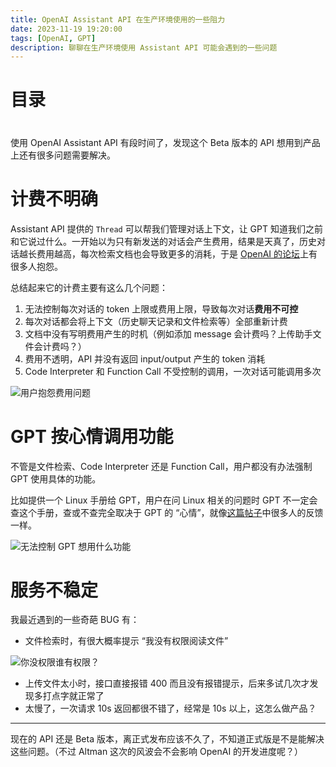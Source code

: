 ```yaml
---
title: OpenAI Assistant API 在生产环境使用的一些阻力
date: 2023-11-19 19:20:00
tags: [OpenAI, GPT]
description: 聊聊在生产环境使用 Assistant API 可能会遇到的一些问题
---
```


# 目录

#

使用 OpenAI Assistant API 有段时间了，发现这个 Beta 版本的 API 想用到产品上还有很多问题需要解决。

# 计费不明确

Assistant API 提供的 `Thread` 可以帮我们管理对话上下文，让 GPT 知道我们之前和它说过什么。一开始以为只有新发送的对话会产生费用，结果是天真了，历史对话越长费用越高，每次检索文档也会导致更多的消耗，于是 [OpenAI 的论坛](https://community.openai.com/t/assistants-api-pricing-and-token-usage/475526)上有很多人抱怨。

总结起来它的计费主要有这么几个问题：

1. 无法控制每次对话的 token 上限或费用上限，导致每次对话**费用不可控**
2. 每次对话都会将上下文（历史聊天记录和文件检索等）全部重新计费
3. 文档中没有写明费用产生的时机（例如添加 message 会计费吗？上传助手文件会计费吗？）
4. 费用不透明，API 并没有返回 input/output 产生的 token 消耗
5. Code Interpreter 和 Function Call 不受控制的调用，一次对话可能调用多次

![用户抱怨费用问题](@assets/openai-assistant-problems/image.png)

# GPT 按心情调用功能

不管是文件检索、Code Interpreter 还是 Function Call，用户都没有办法强制 GPT 使用具体的功能。

比如提供一个 Linux 手册给 GPT，用户在问 Linux 相关的问题时 GPT 不一定会查这个手册，查或不查完全取决于 GPT 的 “心情”，就像[这篇帖子](https://community.openai.com/t/how-to-force-assistant-to-use-file-information/516265/2)中很多人的反馈一样。

![无法控制 GPT 想用什么功能](@assets/openai-assistant-problems/image-1.png)

# 服务不稳定

我最近遇到的一些奇葩 BUG 有：

- 文件检索时，有很大概率提示 “我没有权限阅读文件”

![你没权限谁有权限？](@assets/openai-assistant-problems/image-2.png)

- 上传文件太小时，接口直接报错 400 而且没有报错提示，后来多试几次才发现多打点字就正常了
- 太慢了，一次请求 10s 返回都很不错了，经常是 10s 以上，这怎么做产品？

---

现在的 API 还是 Beta 版本，离正式发布应该不久了，不知道正式版是不是能解决这些问题。（不过 Altman 这次的风波会不会影响 OpenAI 的开发进度呢？）
